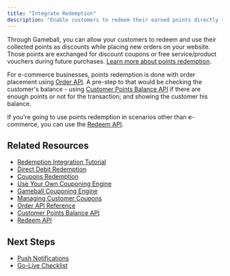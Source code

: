 ```yaml
---
title: "Integrate Redemption"
description: "Enable customers to redeem their earned points directly through your Android app"
---
```


Through Gameball, you can allow your customers to redeem and use their collected points as discounts while placing new orders on your website. Those points are exchanged for discount coupons or free service/product vouchers during future purchases. [Learn more about points redemption](https://help.gameball.co/en/articles/9229592-launch-and-configure-your-earn-pointing-system).

For e-commerce businesses, points redemption is done with order placement using [Order API](/api-reference/order/order). A pre-step to that would be checking the customer's balance - using [Customer Points Balance API](/api-reference/customers/progress/get-customer-balance) if there are enough points or not for the transaction; and showing the customer his balance.

If you're going to use points redemption in scenarios other than e-commerce, you can use the [Redeem API](/api-reference/transactions/cashback-and-redemptions/redeem).

## Related Resources

- [Redemption Integration Tutorial](/tutorials/redemption/index)
- [Direct Debit Redemption](/tutorials/redemption/direct-debit)
- [Coupons Redemption](/tutorials/redemption/coupons/index)
- [Use Your Own Couponing Engine](/tutorials/redemption/coupons/your-engine)
- [Gameball Couponing Engine](/tutorials/redemption/coupons/gameball-engine)
- [Managing Customer Coupons](/tutorials/managing-customers-coupons)
- [Order API Reference](/api-reference/order/order)
- [Customer Points Balance API](/api-reference/customers/progress/get-customer-balance)
- [Redeem API](/api-reference/transactions/cashback-and-redemptions/redeem)

## Next Steps

- [Push Notifications](/installation-guide/android/push-notifications)
- [Go-Live Checklist](/installation-guide/android/go-live-checklist)
